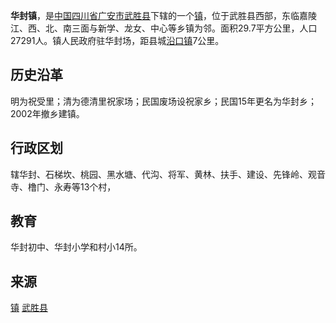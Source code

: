 {{ChinaTownship |
CountyName=武胜县|
DivName= 华封|
Divs = 镇|
Image= |
ImageInfo= |
PostalCode = |
Neighbors =[[新学乡|新学乡]]、[[龙女镇|龙女镇]]、[[石盘乡|石盘乡]]、[[沿口镇|沿口镇]]、[[旧县乡|旧县乡]]、[[中心镇_(武胜县)|中心镇]]|
Longitude = |
Latitude = |
AreaTotal = 29.7|
PopTotal = 27291|
YearMonth=2000年|
PolDivType = 镇|
LowerDivisions = 13个行政村|
Head = |
Website = |
}}

'''华封镇'''，是[[中华人民共和国|中国]][[四川省|四川省]][[广安市|广安市]][[武胜县|武胜县]]下辖的一个[[镇|镇]]，位于武胜县西部，东临嘉陵江、西、北、南三面与新学、龙女、中心等乡镇为邻。面积29.7平方公里，人口27291人。镇人民政府驻华封场，距县城[[沿口镇|沿口镇]]7公里。
==历史沿革==
明为祝受里；清为德清里祝家场；民国废场设祝家乡；民国15年更名为华封乡；2002年撤乡建镇。
==行政区划==
辖华封、石梯坎、桃园、黑水塘、代沟、将军、黄林、扶手、建设、先锋岭、观音寺、橹门、永寿等13个村，
==教育==
华封初中、华封小学和村小14所。

==来源==
{{Reflist}}

{{Sichuan-stub}}
{{武胜县行政区划}}
[[Category:武胜县行政区划|镇]]
[[Category:广安建制镇|武胜县]]